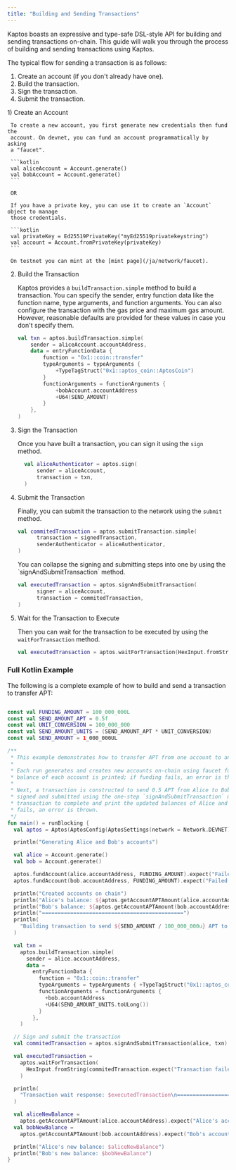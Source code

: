 ```yaml
---
title: "Building and Sending Transactions"
---
```



Kaptos boasts an expressive and type-safe DSL-style API for building and sending
transactions on-chain. This guide will walk you through the process of building
and sending transactions using Kaptos.

The typical flow for sending a transaction is as follows:

1. Create an account (if you don't already have one).
2. Build the transaction.
3. Sign the transaction.
4. Submit the transaction.

<Steps>
  1) Create an Account

     To create a new account, you first generate new credentials then fund the
     account. On devnet, you can fund an account programmatically by asking
     a "faucet".

     ```kotlin
     val aliceAccount = Account.generate()
     val bobAccount = Account.generate()
     ```

     OR

     If you have a private key, you can use it to create an `Account` object to manage
     those credentials.

     ```kotlin
     val privateKey = Ed25519PrivateKey("myEd25519privatekeystring")
     val account = Account.fromPrivateKey(privateKey)
     ```

     On testnet you can mint at the [mint page](/ja/network/faucet).

  2) Build the Transaction

     Kaptos provides a `buildTransaction.simple` method to build a transaction. You can specify
     the sender, entry function data like the function name, type arguments, and function arguments.
     You can also configure the transaction with the gas price and maximum gas amount. However, reasonable
     defaults are provided for these values in case you don't specify them.

     ```kotlin
     val txn = aptos.buildTransaction.simple(
         sender = aliceAccount.accountAddress,
         data = entryFunctionData {
             function = "0x1::coin::transfer"
             typeArguments = typeArguments {
                 +TypeTagStruct("0x1::aptos_coin::AptosCoin")
             }
             functionArguments = functionArguments {
                 +bobAccount.accountAddress
                 +U64(SEND_AMOUNT)
             }
         },
     )
     ```

  3) Sign the Transaction

     Once you have built a transaction, you can sign it using the `sign` method.

     ```kotlin
       val aliceAuthenticator = aptos.sign(
           sender = aliceAccount,
           transaction = txn,
       )
     ```

  4) Submit the Transaction

     Finally, you can submit the transaction to the network using the `submit` method.

     ```kotlin
     val commitedTransaction = aptos.submitTransaction.simple(
           transaction = signedTransaction,
           senderAuthenticator = aliceAuthenticator,
     )
     ```

     <Aside type="note" emoji="ℹ️">
       You can collapse the signing and submitting steps into one by using the `signAndSubmitTransaction` method.

       ```kotlin
       val executedTransaction = aptos.signAndSubmitTransaction(
             signer = aliceAccount,
             transaction = commitedTransaction,
       )
       ```
     </Aside>

  5) Wait for the Transaction to Execute

     Then you can wait for the transaction to be executed by using the `waitForTransaction` method.

     ```kotlin
     val executedTransaction = aptos.waitForTransaction(HexInput.fromString(commitedTransaction.expect("Transaction failed").hash))
     ```
</Steps>

### Full Kotlin Example

The following is a complete example of how to build and send a transaction to transfer APT:

```kotlin filename="transaction.kt"

const val FUNDING_AMOUNT = 100_000_000L
const val SEND_AMOUNT_APT = 0.5f
const val UNIT_CONVERSION = 100_000_000
const val SEND_AMOUNT_UNITS = (SEND_AMOUNT_APT * UNIT_CONVERSION)
const val SEND_AMOUNT = 1_000_000UL

/**
 * This example demonstrates how to transfer APT from one account to another.
 *
 * Each run generates and creates new accounts on-chain using faucet funding. After funding, the APT
 * balance of each account is printed; if funding fails, an error is thrown.
 *
 * Next, a transaction is constructed to send 0.5 APT from Alice to Bob. The transaction is then
 * signed and submitted using the one-step `signAndSubmitTransaction` method. We wait for the
 * transaction to complete and print the updated balances of Alice and Bob. If the transaction
 * fails, an error is thrown.
 */
fun main() = runBlocking {
  val aptos = Aptos(AptosConfig(AptosSettings(network = Network.DEVNET)))

  println("Generating Alice and Bob's accounts")

  val alice = Account.generate()
  val bob = Account.generate()

  aptos.fundAccount(alice.accountAddress, FUNDING_AMOUNT).expect("Failed to fund Alice's account")
  aptos.fundAccount(bob.accountAddress, FUNDING_AMOUNT).expect("Failed to fund Bob's account")

  println("Created accounts on chain")
  println("Alice's balance: ${aptos.getAccountAPTAmount(alice.accountAddress)}")
  println("Bob's balance: ${aptos.getAccountAPTAmount(bob.accountAddress)}")
  println("=============================================")
  println(
    "Building transaction to send ${SEND_AMOUNT / 100_000_000u} APT to Bob: ${bob.accountAddress}"
  )

  val txn =
    aptos.buildTransaction.simple(
      sender = alice.accountAddress,
      data =
        entryFunctionData {
          function = "0x1::coin::transfer"
          typeArguments = typeArguments { +TypeTagStruct("0x1::aptos_coin::AptosCoin") }
          functionArguments = functionArguments {
            +bob.accountAddress
            +U64(SEND_AMOUNT_UNITS.toULong())
          }
        },
    )

  // Sign and submit the transaction
  val commitedTransaction = aptos.signAndSubmitTransaction(alice, txn)

  val executedTransaction =
    aptos.waitForTransaction(
      HexInput.fromString(commitedTransaction.expect("Transaction failed").hash)
    )

  println(
    "Transaction wait response: $executedTransaction\n============================================="
  )

  val aliceNewBalance =
    aptos.getAccountAPTAmount(alice.accountAddress).expect("Alice's account does not exist")
  val bobNewBalance =
    aptos.getAccountAPTAmount(bob.accountAddress).expect("Bob's account does not exist")

  println("Alice's new balance: $aliceNewBalance")
  println("Bob's new balance: $bobNewBalance")
}

```
